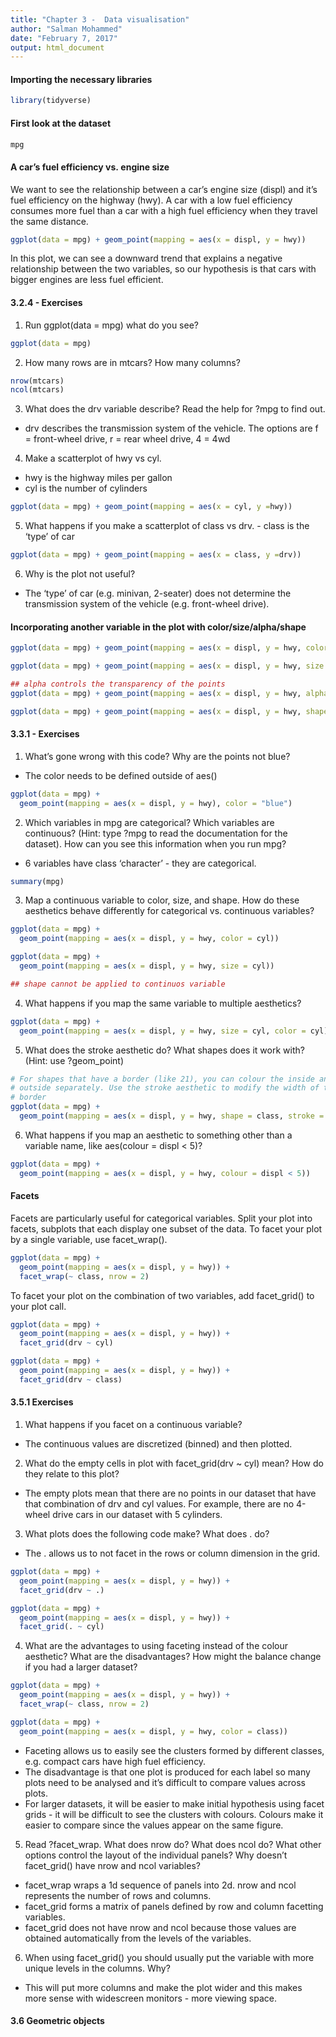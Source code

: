 ```yaml
---
title: "Chapter 3 -  Data visualisation"
author: "Salman Mohammed"
date: "February 7, 2017"
output: html_document
---
```


#### Importing the necessary libraries
```r
library(tidyverse)
```


#### First look at the dataset
```r
mpg
```


#### A car's fuel efficiency vs. engine size
We want to see the relationship between a car's engine size (displ) and it's fuel efficiency
on the highway (hwy). A car with a low fuel efficiency consumes more fuel than a car with a high fuel efficiency when they travel the same distance.

```r
ggplot(data = mpg) + geom_point(mapping = aes(x = displ, y = hwy))
```

In this plot, we can see a downward trend that explains a negative relationship between the two variables, so our hypothesis is that cars with bigger engines are less fuel efficient.

#### 3.2.4 - Exercises

1. Run ggplot(data = mpg) what do you see?
```r
ggplot(data = mpg)
```

2. How many rows are in mtcars? How many columns?
```r
nrow(mtcars)
ncol(mtcars)
```

3. What does the drv variable describe? Read the help for ?mpg to find out.
- drv describes the transmission system of the vehicle. The options are f = front-wheel drive, r = rear wheel drive, 4 = 4wd

4. Make a scatterplot of hwy vs cyl.
- hwy is the highway miles per gallon
- cyl is the number of cylinders
```r
ggplot(data = mpg) + geom_point(mapping = aes(x = cyl, y =hwy))
```

5. What happens if you make a scatterplot of class vs drv. - class is the 'type' of car
```r
ggplot(data = mpg) + geom_point(mapping = aes(x = class, y =drv))
```

6. Why is the plot not useful?
- The 'type' of car (e.g. minivan, 2-seater) does not determine the transmission system of the vehicle (e.g. front-wheel drive).

#### Incorporating another variable in the plot with color/size/alpha/shape

```r
ggplot(data = mpg) + geom_point(mapping = aes(x = displ, y = hwy, color = class))

ggplot(data = mpg) + geom_point(mapping = aes(x = displ, y = hwy, size = class))

## alpha controls the transparency of the points
ggplot(data = mpg) + geom_point(mapping = aes(x = displ, y = hwy, alpha = class))

ggplot(data = mpg) + geom_point(mapping = aes(x = displ, y = hwy, shape = class))
```


#### 3.3.1 - Exercises

1. What’s gone wrong with this code? Why are the points not blue?
- The color needs to be defined outside of aes()
```r
ggplot(data = mpg) + 
  geom_point(mapping = aes(x = displ, y = hwy), color = "blue")
```

2. Which variables in mpg are categorical? Which variables are continuous? (Hint: type ?mpg to read the documentation for the dataset). How can you see this information when you run mpg?
- 6 variables have class 'character' - they are categorical.
```r
summary(mpg)
```

3. Map a continuous variable to color, size, and shape. How do these aesthetics behave differently for categorical vs. continuous variables?
```r
ggplot(data = mpg) + 
  geom_point(mapping = aes(x = displ, y = hwy, color = cyl))

ggplot(data = mpg) + 
  geom_point(mapping = aes(x = displ, y = hwy, size = cyl))

## shape cannot be applied to continuos variable
```

4. What happens if you map the same variable to multiple aesthetics?
```r
ggplot(data = mpg) + 
  geom_point(mapping = aes(x = displ, y = hwy, size = cyl, color = cyl))
```

5. What does the stroke aesthetic do? What shapes does it work with? (Hint: use ?geom_point)
```r
# For shapes that have a border (like 21), you can colour the inside and
# outside separately. Use the stroke aesthetic to modify the width of the
# border 
ggplot(data = mpg) + 
  geom_point(mapping = aes(x = displ, y = hwy, shape = class, stroke = 3))
```

6. What happens if you map an aesthetic to something other than a variable name, like aes(colour = displ < 5)?
```r
ggplot(data = mpg) + 
  geom_point(mapping = aes(x = displ, y = hwy, colour = displ < 5))
```

#### Facets

Facets are particularly useful for categorical variables. Split your plot into facets, subplots that each display one subset of the data.
To facet your plot by a single variable, use facet_wrap().

```r
ggplot(data = mpg) + 
  geom_point(mapping = aes(x = displ, y = hwy)) + 
  facet_wrap(~ class, nrow = 2)
```

To facet your plot on the combination of two variables, add facet_grid() to your plot call.

```r
ggplot(data = mpg) + 
  geom_point(mapping = aes(x = displ, y = hwy)) + 
  facet_grid(drv ~ cyl)

ggplot(data = mpg) + 
  geom_point(mapping = aes(x = displ, y = hwy)) + 
  facet_grid(drv ~ class)
```

#### 3.5.1 Exercises

1. What happens if you facet on a continuous variable?
- The continuous values are discretized (binned) and then plotted.

2. What do the empty cells in plot with facet_grid(drv ~ cyl) mean? How do they relate to this plot?
- The empty plots mean that there are no points in our dataset that have that combination of drv and cyl values. For example, there are no 4-wheel drive cars in our dataset with 5 cylinders.

3. What plots does the following code make? What does . do?
- The . allows us to not facet in the rows or column dimension in the grid.
```r
ggplot(data = mpg) + 
  geom_point(mapping = aes(x = displ, y = hwy)) +
  facet_grid(drv ~ .)

ggplot(data = mpg) + 
  geom_point(mapping = aes(x = displ, y = hwy)) +
  facet_grid(. ~ cyl)
```

4. What are the advantages to using faceting instead of the colour aesthetic? What are the disadvantages? How might the balance change if you had a larger dataset?
```r
ggplot(data = mpg) + 
  geom_point(mapping = aes(x = displ, y = hwy)) + 
  facet_wrap(~ class, nrow = 2)

ggplot(data = mpg) + 
  geom_point(mapping = aes(x = displ, y = hwy, color = class))
```

- Faceting allows us to easily see the clusters formed by different classes, e.g. compact cars have high fuel efficiency.
- The disadvantage is that one plot is produced for each label so many plots need to be analysed and it's difficult to compare values across plots.
- For larger datasets, it will be easier to make initial hypothesis using facet grids - it will be difficult to see the clusters with colours. Colours make it easier to compare since the values appear on the same figure.

5. Read ?facet_wrap. What does nrow do? What does ncol do? What other options control the layout of the individual panels? Why doesn’t facet_grid() have nrow and ncol variables?
- facet_wrap wraps a 1d sequence of panels into 2d. nrow and ncol represents the number of rows and columns.
- facet_grid forms a matrix of panels defined by row and column facetting variables.
- facet_grid does not have nrow and ncol because those values are obtained automatically from the levels of the variables.

6. When using facet_grid() you should usually put the variable with more unique levels in the columns. Why?
- This will put more columns and make the plot wider and this makes more sense with widescreen monitors - more viewing space.

#### 3.6 Geometric objects

